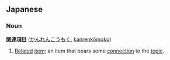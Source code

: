 == Japanese ==
=== Noun ===
'''[[関連]][[項目]]''' ([[かんれんこうもく]], [[kanrenkōmoku]])

# [[Related]] [[item]]; an item that bears some [[connection]] to the [[topic]].